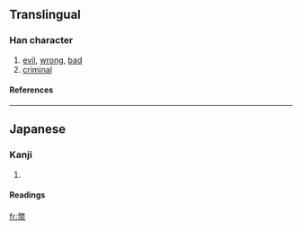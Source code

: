 {{see|幣}}

==Translingual==
===Han character===
{{Han char|rn=50|rad=巾|as=12|sn=15|four=|canj=火大中月 (FKLB), X火大中月 (XFKLB)}}
# [[evil]], [[wrong]], [[bad]]
# [[criminal]]
====References====
{{Han ref|kx=0337.031|hdz=10754.011|uh=5E64|ud=24164}}
----
==Japanese==
===Kanji===
{{ja-kanji|grade=|rs=巾12}}
# {{defn|Japanese}} 
====Readings====
{{ja-readings|on=[[へい]] (hei)|kun=}}

[[fr:幤]]